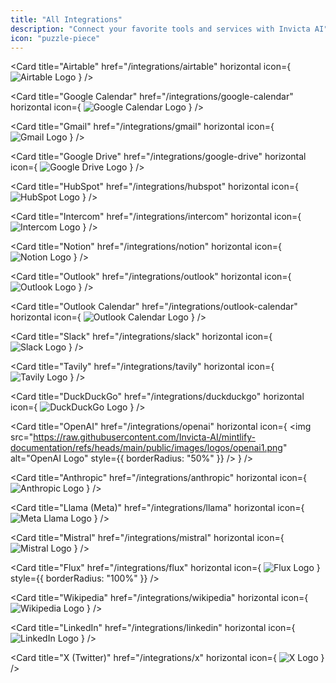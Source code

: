 ```yaml
---
title: "All Integrations"
description: "Connect your favorite tools and services with Invicta AI"
icon: "puzzle-piece"
---
```


<CardGroup cols={2}>

<Card
  title="Airtable"
  href="/integrations/airtable"
  horizontal
  icon={
    <img
      src="https://raw.githubusercontent.com/Invicta-AI/mintlify-documentation/refs/heads/main/public/images/logos/airtable.png"
      alt="Airtable Logo"
    />
  }
/>

<Card
  title="Google Calendar"
  href="/integrations/google-calendar"
  horizontal
  icon={
    <img
      src="https://raw.githubusercontent.com/Invicta-AI/mintlify-documentation/refs/heads/main/public/images/logos/google-calendar.png"
      alt="Google Calendar Logo"
    />
  }
/>

<Card
  title="Gmail"
  href="/integrations/gmail"
  horizontal
  icon={
    <img
      src="https://raw.githubusercontent.com/Invicta-AI/mintlify-documentation/refs/heads/main/public/images/logos/gmail.png"
      alt="Gmail Logo"
    />
  }
/>

<Card
  title="Google Drive"
  href="/integrations/google-drive"
  horizontal
  icon={
    <img
      src="https://raw.githubusercontent.com/Invicta-AI/mintlify-documentation/refs/heads/main/public/images/logos/google-drive.png"
      alt="Google Drive Logo"
    />
  }
/>

<Card
  title="HubSpot"
  href="/integrations/hubspot"
  horizontal
  icon={
    <img
      src="https://raw.githubusercontent.com/Invicta-AI/mintlify-documentation/refs/heads/main/public/images/logos/hubspot.png"
      alt="HubSpot Logo"
    />
  }
/>

<Card
  title="Intercom"
  href="/integrations/intercom"
  horizontal
  icon={
    <img
      src="https://raw.githubusercontent.com/Invicta-AI/mintlify-documentation/refs/heads/main/public/images/logos/intercom.png"
      alt="Intercom Logo"
    />
  }
/>

<Card
  title="Notion"
  href="/integrations/notion"
  horizontal
  icon={
    <img
      src="https://raw.githubusercontent.com/Invicta-AI/mintlify-documentation/refs/heads/main/public/images/logos/notion.png"
      alt="Notion Logo"
    />
  }
/>

<Card
  title="Outlook"
  href="/integrations/outlook"
  horizontal
  icon={
    <img
      src="https://raw.githubusercontent.com/Invicta-AI/mintlify-documentation/refs/heads/main/public/images/logos/outlook.png"
      alt="Outlook Logo"
    />
  }
/>

<Card
  title="Outlook Calendar"
  href="/integrations/outlook-calendar"
  horizontal
  icon={
    <img
      src="https://raw.githubusercontent.com/Invicta-AI/mintlify-documentation/refs/heads/main/public/images/logos/outlook-calendar.png"
      alt="Outlook Calendar Logo"
    />
  }
/>

<Card
  title="Slack"
  href="/integrations/slack"
  horizontal
  icon={
    <img
      src="https://raw.githubusercontent.com/Invicta-AI/mintlify-documentation/refs/heads/main/public/images/logos/slack.png"
      alt="Slack Logo"
    />
  }
/>

<Card
  title="Tavily"
  href="/integrations/tavily"
  horizontal
  icon={
    <img
      src="https://raw.githubusercontent.com/Invicta-AI/mintlify-documentation/refs/heads/main/public/images/logos/tavily.png"
      alt="Tavily Logo"
    />
  }
/>

<Card
  title="DuckDuckGo"
  href="/integrations/duckduckgo"
  horizontal
  icon={
    <img
      src="https://raw.githubusercontent.com/Invicta-AI/mintlify-documentation/refs/heads/main/public/images/logos/duckduckgo.png"
      alt="DuckDuckGo Logo"
    />
  }
/>

<Card
  title="OpenAI"
  href="/integrations/openai"
  horizontal
  icon={
    <img
      src="https://raw.githubusercontent.com/Invicta-AI/mintlify-documentation/refs/heads/main/public/images/logos/openai1.png"
      alt="OpenAI Logo"
      style={{ borderRadius: "50%" }}
    />
  }
/>

<Card
  title="Anthropic"
  href="/integrations/anthropic"
  horizontal
  icon={
    <img
      src="https://raw.githubusercontent.com/Invicta-AI/mintlify-documentation/refs/heads/main/public/images/logos/anthropic.png"
      alt="Anthropic Logo"
    />
  }
/>

<Card
  title="Llama (Meta)"
  href="/integrations/llama"
  horizontal
  icon={
    <img
      src="https://raw.githubusercontent.com/Invicta-AI/mintlify-documentation/refs/heads/main/public/images/logos/meta.png"
      alt="Meta Llama Logo"
    />
  }
/>

<Card
  title="Mistral"
  href="/integrations/mistral"
  horizontal
  icon={
    <img
      src="https://raw.githubusercontent.com/Invicta-AI/mintlify-documentation/refs/heads/main/public/images/logos/mistral.png"
      alt="Mistral Logo"
    />
  }
/>

<Card
  title="Flux"
  href="/integrations/flux"
  horizontal
  icon={
    <img
      src="https://raw.githubusercontent.com/Invicta-AI/mintlify-documentation/refs/heads/main/public/images/logos/flux.png"
      alt="Flux Logo"
    />
  }
  style={{ borderRadius: "100%" }}
/>

<Card
  title="Wikipedia"
  href="/integrations/wikipedia"
  horizontal
  icon={
    <img
      src="https://raw.githubusercontent.com/Invicta-AI/mintlify-documentation/refs/heads/main/public/images/logos/wikipedia.png"
      alt="Wikipedia Logo"
    />
  }
/>

<Card
  title="LinkedIn"
  href="/integrations/linkedin"
  horizontal
  icon={
    <img
      src="https://raw.githubusercontent.com/Invicta-AI/mintlify-documentation/refs/heads/main/public/images/logos/linkedin.png"
      alt="LinkedIn Logo"
    />
  }
/>

<Card
  title="X (Twitter)"
  href="/integrations/x"
  horizontal
  icon={
    <img
      src="https://raw.githubusercontent.com/Invicta-AI/mintlify-documentation/refs/heads/main/public/images/logos/x.png"
      alt="X Logo"
    />
  }
/>

</CardGroup>
